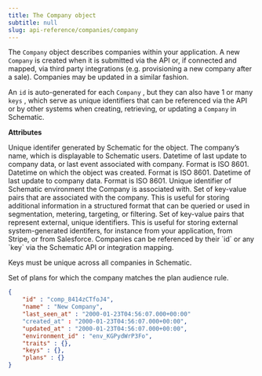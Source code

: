 ```yaml
---
title: The Company object
subtitle: null
slug: api-reference/companies/company
---
```



The `Company` object describes companies within your application. A new `Company` is created when it is submitted via the API or, if connected and mapped, via third party integrations (e.g. provisioning a new company after a sale). Companies may be updated in a similar fashion.

An `id` is auto-generated for each `Company` , but they can also have 1 or many `keys` , which serve as unique identifiers that can be referenced via the API or by other systems when creating, retrieving, or updating a `Company` in Schematic.

**Attributes**

<ParamField path="id" type="string">
Unique identifer generated by Schematic for the object.
</ParamField>

<ParamField path="name" type="string">
The company’s name, which is displayable to Schematic users.
</ParamField>

<ParamField path="lastSeenAt" type="datetime">
Datetime of last update to company data, or last event associated with company. Format is ISO 8601.
</ParamField>

<ParamField path="createdAt" type="datetime">
Datetime on which the object was created. Format is ISO 8601.
</ParamField>

<ParamField path="updatedAt" type="datetime">
Datetime of last update to company data. Format is ISO 8601.
</ParamField>

<ParamField path="environmentId" type="string">
Unique identifier of Schematic environment the Company is associated with.
</ParamField>

<ParamField path="traits" type="dictionary">
Set of key-value pairs that are associated with the company. This is useful for storing additional information in a structured format that can be queried or used in segmentation, metering, targeting, or filtering.
</ParamField>

<ParamField path="keys" type="dictionary">
Set of key-value pairs that represent external, unique identifiers. This is useful for storing external system-generated identifers, for instance from your application, from Stripe, or from Salesforce. Companies can be referenced by their `id` or any `key` via the Schematic API or integration mapping.

Keys must be unique across all companies in Schematic.
</ParamField>

<ParamField path="plans" type="dictionary">
Set of plans for which the company matches the plan audience rule.
</ParamField>

<ResponseExample>

```json Response
{
	"id" : "comp_8414zCTfoJ4",	
	"name" : "New Company",
	"last_seen_at" : "2000-01-23T04:56:07.000+00:00"  
	"created_at" : "2000-01-23T04:56:07.000+00:00",
	"updated_at" : "2000-01-23T04:56:07.000+00:00",
	"environment_id" : "env_KGPydWrP3Fo",
	"traits" : {},
	"keys" : {},
	"plans" : {}
}
```

</ResponseExample>